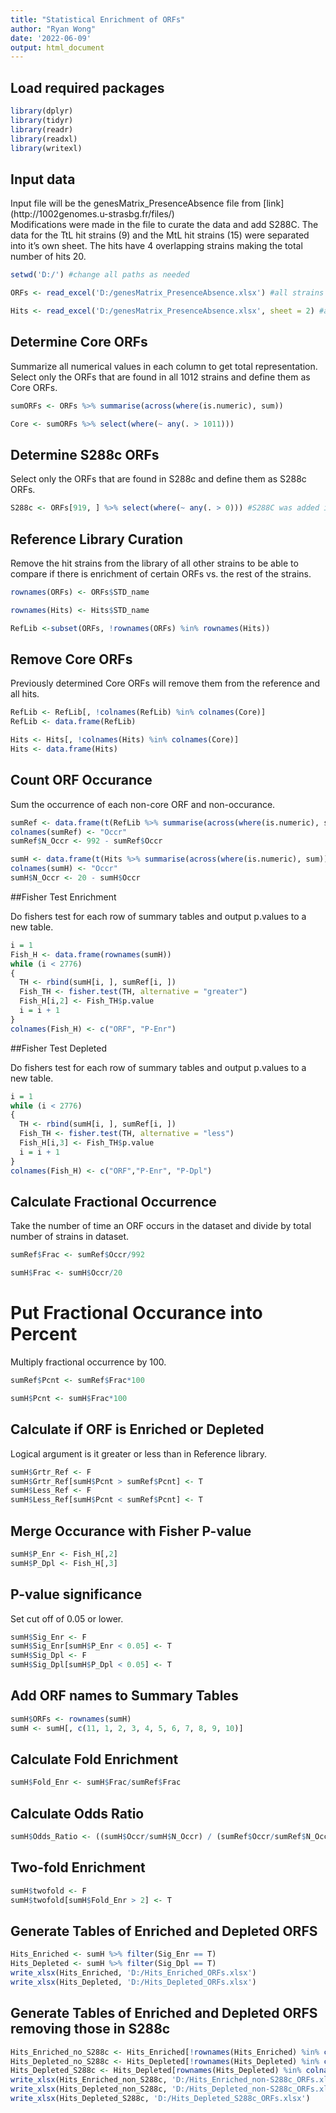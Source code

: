 ---
title: "Statistical Enrichment of ORFs"
author: "Ryan Wong"
date: '2022-06-09'
output: html_document
---

## Load required packages

```{r Packages}
library(dplyr)
library(tidyr)
library(readr)
library(readxl)
library(writexl)
```

## Input data

Input file will be the genesMatrix_PresenceAbsence file from [link] (http://1002genomes.u-strasbg.fr/files/)  
Modifications were made in the file to curate the data and add S288C.
The data for the TtL hit strains (9) and the MtL hit strains (15) were separated into it's own sheet.
The hits have 4 overlapping strains making the total number of hits 20.

```{r Data loading}

setwd('D:/') #change all paths as needed

ORFs <- read_excel('D:/genesMatrix_PresenceAbsence.xlsx') #all strains

Hits <- read_excel('D:/genesMatrix_PresenceAbsence.xlsx', sheet = 2) #all hits

```

## Determine Core ORFs

Summarize all numerical values in each column to get total representation.
Select only the ORFs that are found in all 1012 strains and define them as Core ORFs.

```{r Core determination}

sumORFs <- ORFs %>% summarise(across(where(is.numeric), sum))

Core <- sumORFs %>% select(where(~ any(. > 1011)))

```

## Determine S288c ORFs

Select only the ORFs that are found in S288c and define them as S288c ORFs.

```{r S288c determination}

S288c <- ORFs[919, ] %>% select(where(~ any(. > 0))) #S288C was added in as REF and when sorted alphabetically by STD_name ends up in row 919. Adjust accordingly.

```

## Reference Library Curation

Remove the hit strains from the library of all other strains to be able to compare if there is enrichment of certain ORFs vs. the rest of the strains.


```{r Library curation}

rownames(ORFs) <- ORFs$STD_name

rownames(Hits) <- Hits$STD_name

RefLib <-subset(ORFs, !rownames(ORFs) %in% rownames(Hits))

```

## Remove Core ORFs

Previously determined Core ORFs will remove them from the reference and all hits.

```{r Core subtraction}

RefLib <- RefLib[, !colnames(RefLib) %in% colnames(Core)]
RefLib <- data.frame(RefLib)

Hits <- Hits[, !colnames(Hits) %in% colnames(Core)]
Hits <- data.frame(Hits)

```

## Count ORF Occurance

Sum the occurrence of each non-core ORF and non-occurance.

```{r ORF Occurrence}

sumRef <- data.frame(t(RefLib %>% summarise(across(where(is.numeric), sum))))
colnames(sumRef) <- "Occr"
sumRef$N_Occr <- 992 - sumRef$Occr

sumH <- data.frame(t(Hits %>% summarise(across(where(is.numeric), sum))))
colnames(sumH) <- "Occr"
sumH$N_Occr <- 20 - sumH$Occr

```

##Fisher Test Enrichment

Do fishers test for each row of summary tables and output p.values to a new table.

```{r Determine Fisher P-values for Enrichment}

i = 1
Fish_H <- data.frame(rownames(sumH))
while (i < 2776)
{
  TH <- rbind(sumH[i, ], sumRef[i, ])
  Fish_TH <- fisher.test(TH, alternative = "greater")
  Fish_H[i,2] <- Fish_TH$p.value
  i = i + 1
}
colnames(Fish_H) <- c("ORF", "P-Enr")

```

##Fisher Test Depleted

Do fishers test for each row of summary tables and output p.values to a new table.

```{r Determine Fisher P-values for Depletion}

i = 1
while (i < 2776)
{
  TH <- rbind(sumH[i, ], sumRef[i, ])
  Fish_TH <- fisher.test(TH, alternative = "less")
  Fish_H[i,3] <- Fish_TH$p.value
  i = i + 1
}
colnames(Fish_H) <- c("ORF","P-Enr", "P-Dpl")

```

## Calculate Fractional Occurrence

Take the number of time an ORF occurs in the dataset and divide by total number of strains in dataset.

```{r Fraction of strains with ORF}

sumRef$Frac <- sumRef$Occr/992

sumH$Frac <- sumH$Occr/20

```

# Put Fractional Occurance into Percent

Multiply fractional occurrence by 100.

```{r Percent of strains with ORF}

sumRef$Pcnt <- sumRef$Frac*100

sumH$Pcnt <- sumH$Frac*100

```

## Calculate if ORF is Enriched or Depleted

Logical argument is it greater or less than in Reference library.

```{r Greater or less than Reference}

sumH$Grtr_Ref <- F
sumH$Grtr_Ref[sumH$Pcnt > sumRef$Pcnt] <- T
sumH$Less_Ref <- F
sumH$Less_Ref[sumH$Pcnt < sumRef$Pcnt] <- T

```

## Merge Occurance with Fisher P-value

```{r P-values}

sumH$P_Enr <- Fish_H[,2]
sumH$P_Dpl <- Fish_H[,3]

```

## P-value significance

Set cut off of 0.05 or lower.

```{r Significance}

sumH$Sig_Enr <- F
sumH$Sig_Enr[sumH$P_Enr < 0.05] <- T
sumH$Sig_Dpl <- F
sumH$Sig_Dpl[sumH$P_Dpl < 0.05] <- T

```

## Add ORF names to Summary Tables

```{r Add ORF names}

sumH$ORFs <- rownames(sumH)
sumH <- sumH[, c(11, 1, 2, 3, 4, 5, 6, 7, 8, 9, 10)]

```

## Calculate Fold Enrichment

```{r Fold Enrichment}

sumH$Fold_Enr <- sumH$Frac/sumRef$Frac

```

## Calculate Odds Ratio

```{r Odds Ratio}

sumH$Odds_Ratio <- ((sumH$Occr/sumH$N_Occr) / (sumRef$Occr/sumRef$N_Occr))

```

## Two-fold Enrichment

```{r two-fold enrichment}

sumH$twofold <- F
sumH$twofold[sumH$Fold_Enr > 2] <- T

```

## Generate Tables of Enriched and Depleted ORFS

```{r Enriched and Depleted ORFs}

Hits_Enriched <- sumH %>% filter(Sig_Enr == T)
Hits_Depleted <- sumH %>% filter(Sig_Dpl == T)
write_xlsx(Hits_Enriched, 'D:/Hits_Enriched_ORFs.xlsx')
write_xlsx(Hits_Depleted, 'D:/Hits_Depleted_ORFs.xlsx')

```

## Generate Tables of Enriched and Depleted ORFS removing those in S288c

```{r S288c ORF Curation}

Hits_Enriched_no_S288c <- Hits_Enriched[!rownames(Hits_Enriched) %in% colnames(S288c), ]
Hits_Depleted_no_S288c <- Hits_Depleted[!rownames(Hits_Depleted) %in% colnames(S288c), ]
Hits_Depleted_S288c <- Hits_Depleted[rownames(Hits_Depleted) %in% colnames(S288c), ]
write_xlsx(Hits_Enriched_non_S288c, 'D:/Hits_Enriched_non-S288c_ORFs.xlsx')
write_xlsx(Hits_Depleted_non_S288c, 'D:/Hits_Depleted_non-S288c_ORFs.xlsx')
write_xlsx(Hits_Depleted_S288c, 'D:/Hits_Depleted_S288c_ORFs.xlsx')

```
